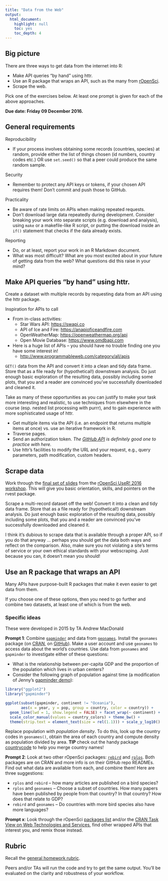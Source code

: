 ```yaml
---
title: "Data from the Web"
output:
  html_document:
    highlight: null
    toc: yes
    toc_depth: 4
---
```


## Big picture

There are three ways to get data from the internet into R:

  * Make API queries "by hand" using httr.
  * Use an R package that wraps an API, such as the many from [rOpenSci](https://ropensci.org).
  * Scrape the web.

Pick one of the exercises below. At least one prompt is given for each of the above approaches.

**Due date: Friday 09 December 2016.**

## General requirements

Reproducibility

  * If your process involves obtaining some records (countries, species) at random, provide either the list of things chosen (id numbers, country codes etc.) OR use `set.seed()` so that a peer could produce the same random sample.

Security

  * Remember to protect any API keys or tokens, if your chosen API requires them! Don't commit and push those to GitHub.

Practicality

  * Be aware of rate limits on APIs when making repeated requests.
  * Don't download large data repeatedly during development. Consider breaking your work into separate scripts (e.g. download and analysis), using `make` or a makefile-like R script, or putting the download inside an `if()` statement that checks if the data already exists.

Reporting

  * Do, or at least, report your work in an R Markdown document.
  * What was most difficult? What are you most excited about in your future of getting data from the web? What questions did this raise in your mind?

## Make API queries "by hand" using httr.

Create a dataset with multiple records by requesting data from an API using the httr package.

Inspiration for APIs to call

  * From in-class activities:
    - Star Wars API: <https://swapi.co>
    - API of Ice and Fire: <https://anapioficeandfire.com>
    - OpenWeatherMap: <https://openweathermap.org/api>
    - Open Movie Database: <https://www.omdbapi.com>
  * Here is a huge list of APIs -- you should have no trouble finding one you have some interest in!
    - <http://www.programmableweb.com/category/all/apis>

`GET()` data from the API and convert it into a clean and tidy data frame. Store that as a file ready for (hypothetical!) downstream analysis. Do just enough basic exploration of the resulting data, possibly including some plots, that you and a reader are convinced you've successfully downloaded and cleaned it.

Take as many of these opportunities as you can justify to make your task more interesting and realistic,  to use techniques from elsewhere in the course (esp. nested list processing with purrr), and to gain experience with more sophisticated usage of httr.

  * Get multiple items via the API (i.e. an endpoint that returns multiple items at once) vs. use an iterative framework in R.
  * Traverse pages.
  * Send an authorization token. *The [GitHub API](https://developer.github.com/v3/) is definitely good one to practice with here.*
  * Use httr's facilities to modify the URL and your request, e.g., query parameters, path modification, custom headers.
  
## Scrape data

Work through the [final set of slides](https://github.com/ropensci/user2016-tutorial/blob/master/03-scraping-data-without-an-api.pdf) from the [rOpenSci UseR! 2016 workshop](https://github.com/ropensci/user2016-tutorial#readme). This will give you basic orientation, skills, and pointers on the rvest package.

Scrape a multi-record dataset off the web! Convert it into a clean and tidy data frame. Store that as a file ready for (hypothetical!) downstream analysis. Do just enough basic exploration of the resulting data, possibly including some plots, that you and a reader are convinced you've successfully downloaded and cleaned it.

I think it's dubious to scrape data that is available through a proper API, so if you do that anyway ... perhaps you should get the data both ways and reflect on the comparison. Also, make sure you not violating a site's terms of service or your own ethical standards with your webscraping. Just because you can, it doesn't mean you should!

## Use an R package that wraps an API

Many APIs have purpose-built R packages that make it even easier to get data from them.

If you choose one of these options, then you need to go further and combine two datasets, at least one of which is from the web.

### Specific ideas

These were developed in 2015 by TA Andrew MacDonald

**Prompt 1**: Combine [`gapminder`](https://github.com/jennybc/gapminder) and data from [`geonames`](http://www.geonames.org/). Install the `geonames` package (on [CRAN](https://cran.r-project.org/web/packages/geonames/index.html), on [GitHub](https://github.com/ropensci/geonames)). Make a user account and use `geonames` to access data about the world's countries. Use data from `geonames` and `gapminder` to investigate either of these questions:

  * What is the relationship between per-capita GDP and the proportion of the population which lives in urban centers?
  * Consider the following graph of population against time (a modification of Jenny's [gapminder demo](https://github.com/jennybc/gapminder)):
    
```r
library("ggplot2")
library("gapminder")

ggplot(subset(gapminder, continent != "Oceania"),
       aes(x = year, y = pop, group = country, color = country)) +
  geom_line(lwd = 1, show.legend = FALSE) + facet_wrap(~ continent) +
  scale_color_manual(values = country_colors) + theme_bw() +
  theme(strip.text = element_text(size = rel(1.1))) + scale_y_log10()
```

Replace population with *population density*. To do this, look up the country codes in `geonames()`, obtain the area of each country and compute density as population divided by area. **TIP** check out the handy package [countrycode](https://github.com/vincentarelbundock/countrycode) to help you merge country names!

**Prompt 2**: Look at two other rOpenSci packages: [`rebird`](https://github.com/ropensci/rebird) and [`rplos`](https://github.com/ropensci/rplos). Both packages are on CRAN and more info is on their GitHub repo READMEs. Find out what data are available from each, and combine them! Here are three suggestions:

  * `rplos` and `rebird` -- how many articles are published on a bird species? 
  * `rplos` and `geonames` -- Choose a subset of countries. How many papers have been published by people from that country? In that country? How does that relate to GDP?
  * `rebird` and `geonames` -- Do countries with more bird species also have more languages?

**Prompt x**: Look through the rOpenSci [packages list](http://ropensci.org/packages/) and/or the [CRAN Task View on Web Technologies and Services](https://cran.r-project.org/web/views/WebTechnologies.html), find other wrapped APIs that interest you, and remix those instead.

## Rubric

Recall the [general homework rubric](http://stat545-ubc.github.io/peer-review01_marking-rubric.html).

Peers and/or TAs will run the code and try to get the same output. You'll be evaluated on the clarity and robustness of your workflow.
